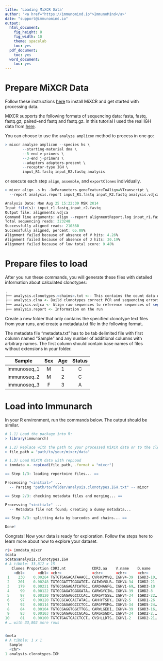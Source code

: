 ```yaml
---
title: 'Loading MiXCR Data'
author: '<a href="https://immunomind.io">ImmunoMind</a>'
date: "support@immunomind.io"
output:
  html_document:
    fig_height: 8
    fig_width: 10
    theme: spacelab
    toc: yes
  pdf_document:
    toc: yes
  word_document:
    toc: yes
---
```



<!--
%\VignetteEngine{knitr::rmarkdown}
%\VignetteIndexEntry{Loading MiXCR Data}
%\VignettePackage{immunarch}
-->

# Prepare MiXCR Data
Follow these instructions <a href="https://mixcr.readthedocs.io/en/master/install.html">here</a> to install MiXCR and get started with processing data.

MiXCR supports the following formats of sequencing data: fasta, fastq, fastq.gz, paired-end fastq and fastq.gz. In this tutorial I used the real IGH data from <a href="https://github.com/milaboratory/mixcr/blob/develop/doc/paper/paperAttachments.md">here</a>.

You can choose to use the `analyze amplicon` method to process in one go:

```r
> mixcr analyze amplicon --species hs \
        --starting-material dna \
        --5-end v-primers \
        --3-end j-primers \
        --adapters adapters-present \
        --receptor-type IGH \
        input_R1.fastq input_R2.fastq analysis
```

or execute each step `align`, `assemble`, and `exportClones` individually.

```r
> mixcr align -s hs -OvParameters.geneFeatureToAlign=VTranscript \
  --report analysis.report input_R1.fastq input_R2.fastq analysis.vdjca

Analysis Date: Mon Aug 25 15:22:39 MSK 2014
Input file(s): input_r1.fastq,input_r2.fastq
Output file: alignments.vdjca
Command line arguments: align --report alignmentReport.log input_r1.fastq input_r2.fastq alignments.vdjca
Total sequencing reads: 323248
Successfully aligned reads: 210360
Successfully aligned, percent: 65.08%
Alignment failed because of absence of V hits: 4.26%
Alignment failed because of absence of J hits: 30.19%
Alignment failed because of low total score: 0.48%

```

# Prepare files to load

After you run these commands, you will generate these files with detailed information about calculated clonotypes:
```r
.
├── analysis.clonotypes.<chains>.txt <-- This contains the count data we want!
├── analysis.clna <- Build clonotypes correct PCR and sequencing errors
├── analysis.vdjca <- Align raw sequences to reference sequences of segments (V, D, J) of IGH gene
├── analysis.report <- Information on the run
```

Create a new folder that only contains the specified clonotype text files from your runs, and create a metadata.txt file in the following format.


The metadata file "metadata.txt" has to be tab delimited file with first column named "Sample" and any number of additional columns with arbitrary names. The first column should contain base names of files without extensions in your folder.

| **Sample** |**Sex**|**Age**|**Status**|
|:----------:|:-----:|:-----:|:--------:|
|immunoseq\_1|M      |1      |C         |
|immunoseq\_2|M      |2      |C         |
|immunoseq\_3|F      |3      |A         |

# Load into Immunarch

In your R environment, run the commands below. The output should be similar.

```r
# 1.1) Load the package into R:
> library(immunarch)

# 1.2) Replace with the path to your processed MiXCR data or to the clonotypes file
> file_path = "path/to/your/mixcr/data"

# 1.3) Load MiXCR data with repLoad
> immdata <- repLoad(file_path, .format = "mixcr")

== Step 1/3: loading repertoire files... ==

Processing "<initial>" ...
  -- Parsing "path/to/folder/analysis.clonotypes.IGH.txt" -- mixcr

== Step 2/3: checking metadata files and merging... ==

Processing "<initial>" ...
  -- Metadata file not found; creating a dummy metadata...

== Step 3/3: splitting data by barcodes and chains... ==

Done!
```

Congrats! Now your data is ready for exploration. Follow the steps here to learn more about how to explore your dataset.

```r
r$> immdata_mixcr                                                                                                                                
$data
$data$analysis.clonotypes.IGH
# A tibble: 33,812 x 15
   Clones Proportion CDR3.nt            CDR3.aa    V.name    D.name    J.name V.end D.start D.end J.start VJ.ins VD.ins DJ.ins Sequence          
    <dbl>      <dbl> <chr>              <chr>      <chr>     <chr>     <chr>  <int>   <int> <int>   <int>  <int>  <int>  <int> <chr>             
 1    230    0.00284 TGTGTGAGACATAAACC… CVRHKPMVQ… IGHV4-39  IGHD3-10… IGHJ6     12      NA     5      36      9      3      6 TGTGTGAGACATAAACC…
 2    201    0.00248 TGTGCGATTTGGGATGT… CAIWDVGLR… IGHV4-34  IGHD2-21  IGHJ4…     7      NA     5      29     10      7      3 TGTGCGATTTGGGATGT…
 3    179    0.00221 TGTGCGAGAGATCATGC… CARDHAGFG… IGHV1-69… IGHD3-10  IGHJ6     13      NA     4      40     18      5     13 TGTGCGAGAGATCATGC…
 4     99    0.00122 TGTGCGAGATGGGGATA… CARWGYCIN… IGHV4-39  IGHD2-8   IGHJ6      9      NA     6      64     23      2     21 TGTGCGAGATGGGGATA…
 5     97    0.00120 TGTGCGAGAGGCCCCAC… CARGPTSSE… IGHV4-34  IGHD3-22… IGHJ6     13      NA     6      52     26     24      2 TGTGCGAGAGGCCCCAC…
 6     97    0.00120 TGTGCGCACCACTATAC… CAHHYTSDY… IGHV2-5   IGHD1-26  IGHJ5      9      NA     2      39     19     NA     20 TGTGCGCACCACTATAC…
 7     92    0.00114 TGTGCGAGAGGCCCTCC… CARGPPSMG… IGHV4-34  IGHD5-24… IGHJ4     13      NA     3      38     11      6      5 TGTGCGAGAGGCCCTCC…
 8     84    0.00104 TGTGCGAGGTGGCTTGG… CARWLGEDI… IGHV4-39  IGHD3-16… IGHJ4…     8      NA     6      32     13      4      9 TGTGCGAGGTGGCTTGG…
 9     83    0.00103 TGTGCGAGAGGCCGCAG… CARGRSGDP… IGHV4-34  IGHD2-2,… IGHJ5     13      NA     4      50     18     13      5 TGTGCGAGAGGCCGCAG…
10     81    0.00100 TGTGTGAGTCACCTCCT… CVSHLLDTS… IGHV1-2   IGHD2-21… IGHJ4…     8      NA     3      40     20     14      6 TGTGTGAGTCACCTCCT…
# … with 33,802 more rows


$meta
# A tibble: 1 x 1
  Sample                 
  <chr>                  
1 analysis.clonotypes.IGH
```

```r

```
